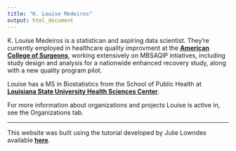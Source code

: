 ```yaml
---
title: "K. Louise Medeiros"
output: html_document
---
```


K. Louise Medeiros is a statistican and aspiring data scientist. They're currently employed in healthcare quality improvment at the [**American College of Surgeons**](https://www.facs.org/quality-programs/acs-nsqip/about), working extensively on MBSAQIP intiatives, including study design and analysis for a nationwide enhanced recovery study, along with a new quality program pilot.

Louise has a MS in Biostatistics from the School of Public Health at [**Louisiana State University Health Sciences Center**](http://sph.lsuhsc.edu/). <br>

For more information about organizations and projects Louise is active in, see the Organizations tab.

----

This website was built using the tutorial developed by Julie Lowndes available  [**here**](https://jules32.github.io/rmarkdown-website-tutorial/index.html). 